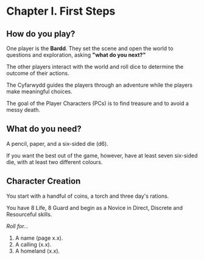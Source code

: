 # Chapter I. First Steps

## How do you play?

One player is the **Bardd**. They set the scene and open the world to questions and exploration, asking **"what do you next?"**

The other players interact with the world and roll dice to determine the outcome of their actions.

The Cyfarwydd guides the players through an adventure while the players make meaningful choices.

The goal of the Player Characters (PCs) is to find treasure and to avoid a messy death.

## What do you need?

A pencil, paper, and a six-sided die (d6).

If you want the best out of the game, however, have at least seven six-sided die, with at least two different colours.

## Character Creation

You start with a handful of coins, a torch and three day's rations.

You have 8 Life, 8 Guard and begin as a Novice in Direct, Discrete and Resourceful skills.

*Roll for...*

1. A name (page x.x).
2. A calling (x.x).
3. A homeland (x.x).
